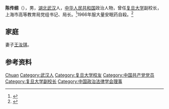 '''陈传纲'''（{{bd|1912年||1966年|}}），男，[[湖北|湖北]][[武汉|武汉]]人，[[中华人民共和国|中华人民共和国]]政治人物，曾任[[复旦大学|复旦大学]]副校长，上海市高等教育局党组书记、局长。<ref>{{Cite web|title=难以忘却的思念--忆复旦大学陈传纲教授|url=http://edu.sina.com.cn/y/news/2005-09-20/224844401.html|accessdate=2020-10-18|work=复旦大学百年校庆网站}}</ref>1966年服大量安眠药自殺。<ref>{{cite news |title=谢泳：1949-1976年间中国知识分子及其它阶层的自杀问题 |url=http://www.ias.fudan.edu.cn/News/Detail.aspx?Cid=4238&Pid=198}}</ref>

== 家庭 ==
妻子[[王汝琪|王汝琪]]。

== 参考资料 ==
{{reflist}}

{{中国人物小作品}}
{{Navboxes 
| title  = 陈传纲在[[中国政治法律学会|中国政治法律学会]]的职务
| list1  =
{{中国政治法律学会第一届理事会}}
{{中国政治法律学会第三届理事会}}
{{中国政治法律学会第四届理事会}}
}}

{{Authority control}}
{{DEFAULTSORT:Chen陈}}
[[Category:陈姓|Chuan]]
[[Category:武汉人|Category:武汉人]]
[[Category:复旦大学校友|Category:复旦大学校友]]
[[Category:中国共产党党员|Category:中国共产党党员]]
[[Category:复旦大学副校长|Category:复旦大学副校长]]
[[Category:中国政治法律学会理事|Category:中国政治法律学会理事]]